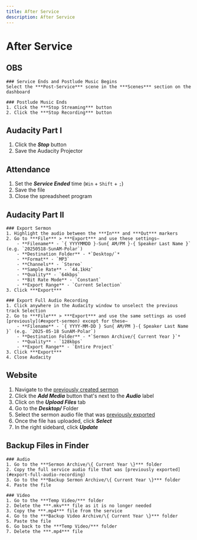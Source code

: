 ```yaml
---
title: After Service
description: After Service
---
```



# After Service

## OBS

<Steps>

    ### Service Ends and Postlude Music Begins
    Select the ***Post-Service*** scene in the ***Scenes*** section on the dashboard

    ### Postlude Music Ends
    1. Click the ***Stop Streaming*** button
    2. Click the ***Stop Recording*** button

</Steps>

## Audacity Part I

1. Click the ***Stop*** button
2. Save the Audacity Projector

## Attendance

1. Set the ***Service Ended*** time (`Win` + `Shift` + `;`)
2. Save the file
3. Close the spreadsheet program

## Audacity Part II

<Steps>

    ### Export Sermon
    1. Highlight the audio between the ***In*** and ***Out*** markers
    2. Go to ***File*** > ***Export*** and use these settings—
        - **Filename** - `{ YYYYMMDD }-Sun{ AM/PM }-{ Speaker Last Name }` (e.g. `20250518-SunAM-Polar`)
        - **Destination Folder** - *`Desktop/`*
        - **Format** - `MP3`
        - **Channels** - `Stereo`
        - **Sample Rate** - `44.1kHz`
        - **Quality** - `64kbps`
        - **Bit Rate Mode** - `Constant`
        - **Export Range** - `Current Selection`
    3. Click ***Export***

    ### Export Full Audio Recording
    1. Click anywhere in the Audacity window to unselect the previous track Selection
    2. Go to ***File*** > ***Export*** and use the same settings as used [previously](#export-sermon) except for these—
        - **Filename** - `{ YYYY-MM-DD } Sun{ AM/PM }-{ Speaker Last Name }` (e.g. `2025-05-18 SunAM-Polar`)
        - **Destination Folder** - *`Sermon Archive/{ Current Year }`*
        - **Quality** - `128kbps`
        - **Export Range** - `Entire Project`
    3. Click ***Export***
    4. Close Audacity

</Steps>

## Website

1. Navigate to the [previously created sermon](/soundbooth_checklist/computer_preparation#add-sermon-page)
2. Click the ***Add Media*** button that's next to the ***Audio*** label
3. Click on the ***Upload Files*** tab
4. Go to the ***Desktop/*** Folder
5. Select the sermon audio file that was [previously exported](#export-sermon)
6. Once the file has uploaded, click ***Select***
7. In the right sidebard, click ***Update***

## Backup Files in Finder

<Steps>

    ### Audio
    1. Go to the ***Sermon Archive/\{ Current Year \}*** folder
    2. Copy the full service audio file that was [previously exported](#export-full-audio-recording)
    3. Go to the ***Backup Sermon Archive/\{ Current Year \}*** folder
    4. Paste the file

    ### Video
    1. Go to the ***Temp Video/*** folder
    2. Delete the ***.mkv*** file as it is no longer needed
    3. Copy the ***.mp4*** file from the service
    4. Go to the ***Backup Video Archive/\{ Current Year \}*** folder
    5. Paste the file
    6. Go back to the ***Temp Video/*** folder
    7. Delete the ***.mp4*** file

</Steps>